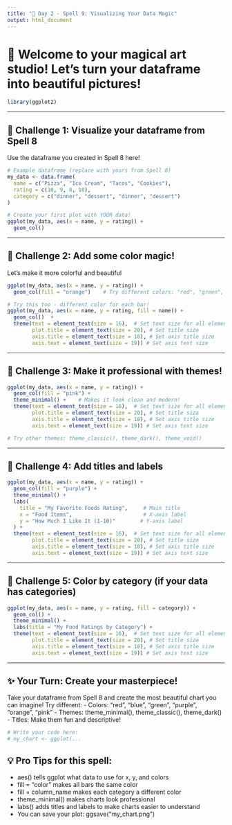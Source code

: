 ```yaml
---
title: "🔮 Day 2 - Spell 9: Visualizing Your Data Magic"
output: html_document
---
```


# 🎨 Welcome to your magical art studio! Let's turn your dataframe into beautiful pictures!

```r
library(ggplot2)
```

---

## 🎯 Challenge 1: Visualize your dataframe from Spell 8
Use the dataframe you created in Spell 8 here!

```r
# Example dataframe (replace with yours from Spell 8)
my_data <- data.frame(
  name = c("Pizza", "Ice Cream", "Tacos", "Cookies"),
  rating = c(10, 9, 8, 10),
  category = c("dinner", "dessert", "dinner", "dessert")
)

# Create your first plot with YOUR data!
ggplot(my_data, aes(x = name, y = rating)) +
  geom_col()
```

---

## 🎯 Challenge 2: Add some color magic!
Let's make it more colorful and beautiful

```r
ggplot(my_data, aes(x = name, y = rating)) +
  geom_col(fill = "orange")    # Try different colors: "red", "green", "purple", "orange"

# Try this too - different color for each bar!
ggplot(my_data, aes(x = name, y = rating, fill = name)) +
  geom_col()  +
  theme(text = element_text(size = 16),  # Set text size for all elements
        plot.title = element_text(size = 20), # Set title size
        axis.title = element_text(size = 18), # Set axis title size
        axis.text = element_text(size = 19)) # Set axis text size
```

---

## 🎯 Challenge 3: Make it professional with themes!

```r
ggplot(my_data, aes(x = name, y = rating)) +
  geom_col(fill = "pink") +
  theme_minimal() +    # Makes it look clean and modern!
  theme(text = element_text(size = 16),  # Set text size for all elements
        plot.title = element_text(size = 20), # Set title size
        axis.title = element_text(size = 18), # Set axis title size
        axis.text = element_text(size = 19)) # Set axis text size

# Try other themes: theme_classic(), theme_dark(), theme_void()
```

---

## 🎯 Challenge 4: Add titles and labels

```r
ggplot(my_data, aes(x = name, y = rating)) +
  geom_col(fill = "purple") +
  theme_minimal() +
  labs(
    title = "My Favorite Foods Rating",     # Main title
    x = "Food Items",                       # X-axis label  
    y = "How Much I Like It (1-10)"        # Y-axis label
  ) +
  theme(text = element_text(size = 16),  # Set text size for all elements
        plot.title = element_text(size = 20), # Set title size
        axis.title = element_text(size = 18), # Set axis title size
        axis.text = element_text(size = 19)) # Set axis text size
```

---

## 🎯 Challenge 5: Color by category (if your data has categories)

```r
ggplot(my_data, aes(x = name, y = rating, fill = category)) +
  geom_col() +
  theme_minimal() +
  labs(title = "My Food Ratings by Category") +
  theme(text = element_text(size = 16),  # Set text size for all elements
        plot.title = element_text(size = 20), # Set title size
        axis.title = element_text(size = 18), # Set axis title size
        axis.text = element_text(size = 19)) # Set axis text size
```

---

## ✨ Your Turn: Create your masterpiece!
Take your dataframe from Spell 8 and create the most beautiful 
chart you can imagine! Try different:
- Colors: "red", "blue", "green", "purple", "orange", "pink"
- Themes: theme_minimal(), theme_classic(), theme_dark()
- Titles: Make them fun and descriptive!

```r
# Write your code here:
# my_chart <- ggplot(...
```

## 💡 Pro Tips for this spell:
- aes() tells ggplot what data to use for x, y, and colors
- fill = "color" makes all bars the same color
- fill = column_name makes each category a different color
- theme_minimal() makes charts look professional
- labs() adds titles and labels to make charts easier to understand
- You can save your plot: ggsave("my_chart.png")